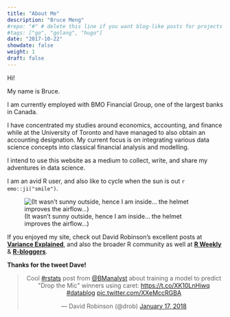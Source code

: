 ```yaml
---
title: "About Me"
description: "Bruce Meng"
#repo: "#" # delete this line if you want blog-like posts for projects
#tags: ["go", "golang", "hugo"]
date: "2017-10-22"
showdate: false
weight: 1
draft: false
---
```


Hi!

My name is Bruce.

I am currently employed with BMO Financial Group, one of the largest banks in Canada.

I have concentrated my studies around economics, accounting, and finance while at the University of Toronto and have managed to also obtain an accounting designation. My current focus is on integrating various data science concepts into classical financial analysis and modelling. 

I intend to use this website as a medium to collect, write, and share my adventures in data science.

I am an avid R user, and also like to cycle when the sun is out `r emo::ji("smile")`.

![(It wasn't sunny outside, hence I am inside... the helmet improves the airflow...)](/img/me-bike-edit.jpg)

If you enjoyed my site, check out David Robinson's excellent posts at **[Variance Explained](http://varianceexplained.org/)**, and also the broader R community as well at **[R Weekly](https://rweekly.org/)** & **[R-bloggers](https://www.r-bloggers.com/)**.

**Thanks for the tweet Dave!**

<center><blockquote class="twitter-tweet" data-lang="en"><p lang="en" dir="ltr">Cool <a href="https://twitter.com/hashtag/rstats?src=hash&amp;ref_src=twsrc%5Etfw">#rstats</a> post from <a href="https://twitter.com/BManalyst?ref_src=twsrc%5Etfw">@BManalyst</a> about training a model to predict &quot;Drop the Mic&quot; winners using caret: <a href="https://t.co/XK10LnHiwq">https://t.co/XK10LnHiwq</a> <a href="https://twitter.com/hashtag/datablog?src=hash&amp;ref_src=twsrc%5Etfw">#datablog</a> <a href="https://t.co/XXeMccRGBA">pic.twitter.com/XXeMccRGBA</a></p>&mdash; David Robinson (@drob) <a href="https://twitter.com/drob/status/953669683529551874?ref_src=twsrc%5Etfw">January 17, 2018</a></blockquote>
<script async src="https://platform.twitter.com/widgets.js" charset="utf-8"></script></center>